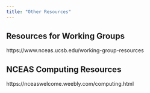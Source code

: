 ```yaml
---
title: "Other Resources"
---
```


## Resources for Working Groups

https://www.nceas.ucsb.edu/working-group-resources


## NCEAS Computing Resources

https://nceaswelcome.weebly.com/computing.html